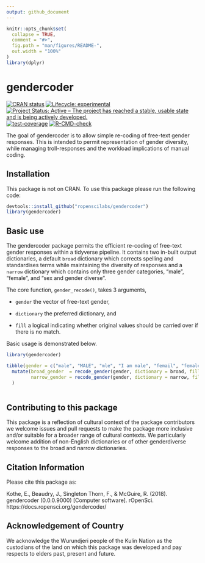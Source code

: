 ```yaml
---
output: github_document
---
```


<!-- README.md is generated from README.Rmd. Please edit that file -->

```r
knitr::opts_chunk$set(
  collapse = TRUE,
  comment = "#>",
  fig.path = "man/figures/README-",
  out.width = "100%"
)
library(dplyr)
```
# gendercoder
<!-- badges: start -->

[![CRAN status](https://www.r-pkg.org/badges/version/gendercoder)](https://CRAN.R-project.org/package=gendercoder)
[![Lifecycle: experimental](https://img.shields.io/badge/lifecycle-experimental-orange.svg)](https://www.tidyverse.org/lifecycle/#experimental)
[![Project Status: Active – The project has reached a stable, usable state and is being actively developed.](https://www.repostatus.org/badges/latest/active.svg)](https://www.repostatus.org/#active)
[![test-coverage](https://github.com/ropenscilabs/gendercoder/workflows/test-coverage/badge.svg)](https://github.com/ropenscilabs/gendercoder/actions)
[![R-CMD-check](https://github.com/ropenscilabs/gendercoder/workflows/R-CMD-check/badge.svg)](https://github.com/ropenscilabs/gendercoder/actions)
<!-- badges: end -->


The goal of gendercoder is to allow simple re-coding of free-text gender 
responses. This is intended to permit representation of gender diversity, 
while managing troll-responses and the workload implications of manual coding. 

## Installation

This package is not on CRAN. To use this package please run the following code:

``` r
devtools::install_github("ropenscilabs/gendercoder")
library(gendercoder)
```
## Basic use

The gendercoder package permits the efficient re-coding of free-text gender 
responses within a tidyverse pipeline. It contains two in-built output 
dictionaries, a default `broad` dictionary which corrects spelling and 
standardises terms while maintaining the diversity of responses and a  `narrow` 
dictionary which contains only three gender categories, "male", "female", and 
"sex and gender diverse". 

The core function, `gender_recode()`, takes 3 arguments, 

- `gender` the vector of free-text gender,

- `dictionary` the preferred dictionary, and

- `fill` a logical indicating whether original values should be carried over if 
there is no match. 

Basic usage is demonstrated below. 

```r
library(gendercoder)

tibble(gender = c("male", "MALE", "mle", "I am male", "femail", "female", "enby")) %>% 
  mutate(broad_gender  = recode_gender(gender, dictionary = broad, fill = TRUE),
         narrow_gender = recode_gender(gender, dictionary = narrow, fill = FALSE)
  )
  
```


## Contributing to this package

This package is a reflection of cultural context of the package contributors we 
welcome issues and pull requests to make the package more inclusive and/or 
suitable for a broader range of cultural contexts. We particularly welcome 
addition of non-English dictionaries or of other genderdiverse responses to the 
broad and narrow dictionaries.

## Citation Information

Please cite this package as:

Kothe, E., Beaudry, J., Singleton Thorn, F., & McGuire, R. (2018). gendercoder (0.0.0.9000) [Computer software]. rOpenSci. https://docs.ropensci.org/gendercoder/

## Acknowledgement of Country

We acknowledge the Wurundjeri people of the Kulin Nation as the custodians of 
the land on which this package was developed and pay respects to elders past, 
present and future.
